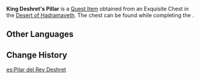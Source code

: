 {{Item Infobox
|id           = 120089
|image        = Item King Deshrets Pillar.png
|type         = Quest Items
|group        = Chess Pieces
|description  = A chess piece placed in the temple of Gurabad. This piece resembles the grand monument dedicated to King Deshret's ancient civilization.
|source1      = Exquisite chest in the [[Desert of Hadramaveth]]
}}
'''King Deshret's Pillar''' is a [[Quest Item]] obtained from an Exquisite Chest in the [[Desert of Hadramaveth]]. The chest can be found while completing the {{Quest|The Dirge of Bilqis}}.

==Other Languages==
{{Other Languages
|default_hidden = 1
|en      = King Deshret's Pillar
|zhs     = 「赤王之柱」
|zhs_rm  = "Chìwáng zhī Zhù"
|zht     = 「赤王之柱」
|zht_rm  = "Chìwáng zhī Zhù"
|ja      = 「キングデシェレトの柱」
|ja_rm   = "Kingu Deshereto no Hashira"
|ko      = 「적왕의 기둥」
|ko_rm   = "Jeogwang-ui Gidung"
|es      = Pilar del Rey Deshret
|fr      = Pilier du roi Deshret
|ru      = Столп царя Дешрета
|th      = "เสาของราชา Deshret"
|th_rm   = 
|vi      = Trụ Cột Vua Deshret
|de      = „Säule von König Deshret“
|id      = Pilar Raja Deshret
|pt      = Pilar do Rei Deshret
|tr      = Kral Deshret Abidesi
|it      = Pilastro di Re Deshret
}}

==Change History==
{{Change History|3.4}}

[[es:Pilar del Rey Deshret]]